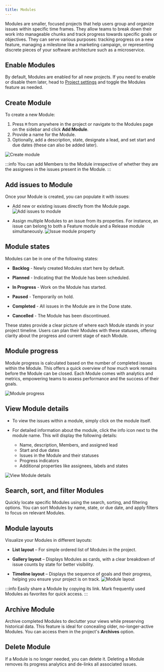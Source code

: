 ```yaml
---
title: Modules
---
```


 Modules are smaller, focused projects that help users group and organize issues within specific time frames. They allow teams to break down their work into manageable chunks and track progress towards specific goals or objectives. They can serve various purposes: tracking progress on a new feature, managing a milestone like a marketing campaign, or representing discrete pieces of your software architecture such as a microservice.

## Enable Modules

By default, Modules are enabled for all new projects. If you need to enable or disable them later, head to [Project settings](/core-concepts/projects/overview#project-settings) and toggle the Modules feature as needed.

## Create Module

To create a new Module:

1. Press `M` from anywhere in the project or navigate to the Modules page on the sidebar and click **Add Module**.
2. Provide a name for the Module.
3. Optionally, add a description, state, designate a lead, and set start and due dates (these can also be added later).

![Create module](https://media.docs.plane.so/modules/create-module.webp#center)

:::info
You can add Members to the Module irrespective of whether they are the assignees in the issues present in the Module.
:::

## Add issues to Module

Once your Module is created, you can populate it with issues:

- Add new or existing issues directly from the Module page.
    ![Add issues to module](https://media.docs.plane.so/modules/add-issues-to-module.webp#center)

- Assign multiple Modules to an issue from its properties. For instance, an issue can belong to both a Feature module and a Release module simultaneously.
    ![Issue module property](https://media.docs.plane.so/modules/issue-module-property.webp#center)


## Module states

Modules can be in one of the following states:

- **Backlog** - Newly created Modules start here by default.

- **Planned** - Indicating that the Module has been scheduled.

- **In Progress** - Work on the Module has started.

- **Paused** - Temporarily on hold.

- **Completed** - All issues in the Module are in the Done state.

- **Cancelled** - The Module has been discontinued.

These states provide a clear picture of where each Module stands in your project timeline. Users can plan their Modules with these statuses, offering clarity about the progress and current stage of each Module.

## Module progress

Module progress is calculated based on the number of completed issues within the Module. This offers a quick overview of how much work remains before the Module can be closed. Each Module comes with analytics and metrics, empowering teams to assess performance and the success of their goals.

![Module progress](https://media.docs.plane.so/modules/module-progress.webp#center)

## View Module details

- To view the issues within a module, simply click on the module itself.

- For detailed information about the module, click the info icon next to the module name. This will display the following details:
    - Name, description, Members, and assigned lead
    - Start and due dates
    - Issues in the Module and their statuses
    - Progress indicators
    - Additional properties like assignees, labels and states

![View Module details](https://media.docs.plane.so/modules/view-module-details.webp#center)

## Search, sort, and filter Modules

Quickly locate specific Modules using the search, sorting, and filtering options. You can sort Modules by name, state, or due date, and apply filters to focus on relevant Modules.

## Module layouts

Visualize your Modules in different layouts:

- **List layout** – For simple ordered list of Modules in the project.

- **Gallery layout** – Displays Modules as cards, with a clear breakdown of issue counts by state for better visibility.

- **Timeline layout**  – Displays the sequence of goals and their progress, helping you ensure your project is on track.
![Module layout](https://media.docs.plane.so/modules/module-gallery.webp#center)

:::info
Easily share a Module by copying its link. Mark frequently used Modules as favorites for quick access.
:::

## Archive Module

Archive completed Modules to declutter your views while preserving historical data. This feature is ideal for concealing older, no-longer-active Modules. You can access them in the project's **Archives** option. 

## Delete Module

If a Module is no longer needed, you can delete it. Deleting a Module removes its progress analytics and de-links all associated issues.
